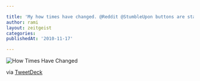 ```yaml
---

title: 'My how times have changed. @Reddit @StumbleUpon buttons are starting to replace @Digg CC:@gmc @kn0thing'
author: rami
layout: zeitgeist
categories:
publishedAt: '2010-11-17'

---
```



![How Times Have Changed](/assets/images/content/zeitgeist/how-times-have-changed-reddit-digg-stumbleupon.png)

via <a href="http://tweetdeck.com">TweetDeck</a>
